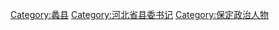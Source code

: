 [[Category:蠡县|Category:蠡县]]
[[Category:河北省县委书记|Category:河北省县委书记]]
[[Category:保定政治人物|Category:保定政治人物]]